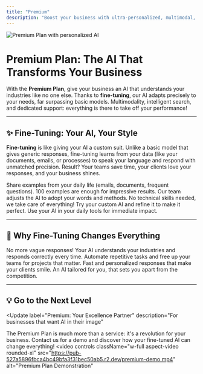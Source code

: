 ```yaml
---
title: "Premium"
description: "Boost your business with ultra-personalized, multimodal, and high-performance AI"
---
```


<Frame caption="An AI tailored to your ambitions">
  <img src="/images/premium-plan-hero.jpg" alt="Premium Plan with personalized AI" />
</Frame>

# Premium Plan: The AI That Transforms Your Business

With the **Premium Plan**, give your business an AI that understands your industries like no one else. Thanks to **fine-tuning**, our AI adapts precisely to your needs, far surpassing basic models. Multimodality, intelligent search, and dedicated support: everything is there to take off your performance!

---

## ✨ Fine-Tuning: Your AI, Your Style

**Fine-tuning** is like giving your AI a custom suit. Unlike a basic model that gives generic responses, fine-tuning learns from your data (like your documents, emails, or processes) to speak your language and respond with unmatched precision. Result? Your teams save time, your clients love your responses, and your business shines.

<Steps>
  <Step title="Gather your data">
    Share examples from your daily life (emails, documents, frequent questions).
    <Check>100 examples are enough for impressive results.</Check>
  </Step>
  <Step title="Personalize your AI">
    Our team adjusts the AI to adopt your words and methods.
    <Warning>No technical skills needed, we take care of everything!</Warning>
  </Step>
  <Step title="Test the magic">
    Try your custom AI and refine it to make it perfect.
  </Step>
  <Step title="Integrate and shine">
    Use your AI in your daily tools for immediate impact.
  </Step>
</Steps>

---

## 🚀 Why Fine-Tuning Changes Everything

<CardGroup cols={2}>
  <Card title="Ultra-precise responses" icon="target">
    No more vague responses! Your AI understands your industries and responds correctly every time.
  </Card>
  <Card title="Huge time savings" icon="clock">
    Automate repetitive tasks and free up your teams for projects that matter.
  </Card>
  <Card title="Conquered clients" icon="smile">
    Fast and personalized responses that make your clients smile.
  </Card>
  <Card title="Competitive advantage" icon="rocket">
    An AI tailored for you, that sets you apart from the competition.
  </Card>
</CardGroup>

---

## 💡 Go to the Next Level

<Update
  label="Premium: Your Excellence Partner"
  description="For businesses that want AI in their image"
>
  The Premium Plan is much more than a service: it's a revolution for your business.
  Contact us for a demo and discover how your fine-tuned AI can change everything!
  <video
    controls
    className="w-full aspect-video rounded-xl"
    src="https://pub-527a5896fbca4bc49bfa3f31bec50ab5.r2.dev/premium-demo.mp4"
    alt="Premium Plan Demonstration"
  ></video>
</Update>